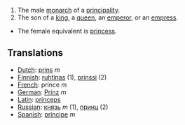 #The male [[monarch]] of a [[principality]].
#The son of a [[king]], a [[queen]], an [[emperor]], or an [[empress]].
*The female equivalent is [[princess]].

==Translations==
*[[Dutch]]: [[prins]] ''m''
*[[Finnish]]: [[ruhtinas]] (1), [[prinssi]] (2)
*[[French]]: prince ''m''
*[[German]]: [[Prinz]] ''m''
*[[Latin]]: [[princeps]]
*[[Russian]]: [[князь]] ''m'' (1), [[принц]] (2)
*[[Spanish]]: [[príncipe]] ''m''